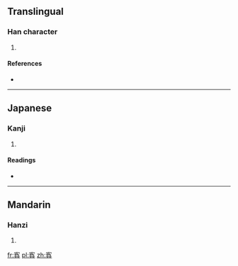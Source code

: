 ==Translingual==

===Han character===
{{Han char|rn=40|rad=宀|as=09|sn=12|four=|canj=十弓月大 (JNBK)|ids=⿱[[宀]][[奐]]}}

# {{defn|Han|sort=宀09}}

====References====
* {{Han ref|kx=0289.040|dkj=07234|dj=0572.040|hdz=20943.070|uh=5BCF|ud=23503}}

----

==Japanese==

===Kanji===
{{ja-kanji|grade=|rs=宀09}}

# {{defn|lang=ja|sort=宀09}}

====Readings====
* {{ja-readings|on=[[かん]] (kan), [[がん]] (gan)|kun=[[ぐるりとめぐらしたかき]] (gururitomegurashitakaki)}}

----

==Mandarin==

===Hanzi===
{{cmn-hanzi|pin=[[huán]] ([[huan2]])|wg=huan<sup>2</sup>}}

# {{defn|lang=cmn|sort=宀09}}

[[fr:寏]]
[[pl:寏]]
[[zh:寏]]